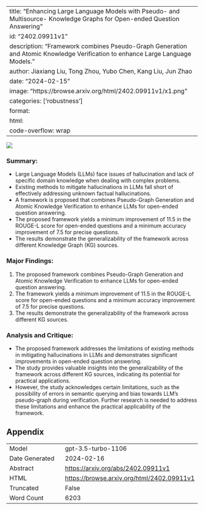 
---
title: "Enhancing Large Language Models with Pseudo- and Multisource- Knowledge Graphs for Open-ended Question Answering"
id: "2402.09911v1"
description: "Framework combines Pseudo-Graph Generation and Atomic Knowledge Verification to enhance Large Language Models."
author: Jiaxiang Liu, Tong Zhou, Yubo Chen, Kang Liu, Jun Zhao
date: "2024-02-15"
image: "https://browse.arxiv.org/html/2402.09911v1/x1.png"
categories: ['robustness']
format:
  html:
    code-overflow: wrap
---

![](https://browse.arxiv.org/html/2402.09911v1/x1.png)

### **Summary:**
- Large Language Models (LLMs) face issues of hallucination and lack of specific domain knowledge when dealing with complex problems.
- Existing methods to mitigate hallucinations in LLMs fall short of effectively addressing unknown factual hallucinations.
- A framework is proposed that combines Pseudo-Graph Generation and Atomic Knowledge Verification to enhance LLMs for open-ended question answering.
- The proposed framework yields a minimum improvement of 11.5 in the ROUGE-L score for open-ended questions and a minimum accuracy improvement of 7.5 for precise questions.
- The results demonstrate the generalizability of the framework across different Knowledge Graph (KG) sources.

### Major Findings:
1. The proposed framework combines Pseudo-Graph Generation and Atomic Knowledge Verification to enhance LLMs for open-ended question answering.
2. The framework yields a minimum improvement of 11.5 in the ROUGE-L score for open-ended questions and a minimum accuracy improvement of 7.5 for precise questions.
3. The results demonstrate the generalizability of the framework across different KG sources.

### Analysis and Critique:
- The proposed framework addresses the limitations of existing methods in mitigating hallucinations in LLMs and demonstrates significant improvements in open-ended question answering.
- The study provides valuable insights into the generalizability of the framework across different KG sources, indicating its potential for practical applications.
- However, the study acknowledges certain limitations, such as the possibility of errors in semantic querying and bias towards LLM's pseudo-graph during verification. Further research is needed to address these limitations and enhance the practical applicability of the framework.

## Appendix

|          |          |
|----------|----------|
| Model     | gpt-3.5-turbo-1106       |
| Date Generated     | 2024-02-16       |
| Abstract | [https://arxiv.org/abs/2402.09911v1](https://arxiv.org/abs/2402.09911v1)        |
| HTML     | [https://browse.arxiv.org/html/2402.09911v1](https://browse.arxiv.org/html/2402.09911v1)       |
| Truncated       | False       |
| Word Count       | 6203       |